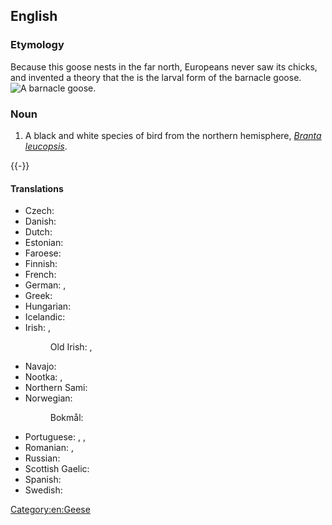 ==English==
{{wikipedia}}
{{wikispecies|Branta leucopsis}}

===Etymology===
Because this goose nests in the far north, Europeans never saw its chicks, and invented a theory that the {{vern|goose barnacle}} is the larval form of the barnacle goose.
[[Image:Branta leucopsis.jpg|thumb|right|A barnacle goose.]]

===Noun===
{{en-noun|barnacle geese}}

# A black and white species of bird from the northern hemisphere, ''[[Branta leucopsis]]''.
{{-}}

====Translations====
{{trans-top|''Branta leucopsis''}}
* Czech: {{t+|cs|berneška|f}}
* Danish: {{t+|da|bramgås|c}}
* Dutch: {{t+|nl|brandgans|c}}
* Estonian: {{t|et|valgepõsk-lagle}}
* Faroese: {{t|fo|brandgás|f}}
* Finnish: {{t+|fi|valkoposkihanhi}}
* French: {{t+|fr|bernache nonnette|f}}
* German: {{t|de|Weißwangengans|f}}, {{t+|de|Nonnengans|f}}
* Greek: {{t+|el|αγριόχηνα|f}}
* Hungarian: {{t+|hu|apácalúd}}
* Icelandic: {{t+|is|helsingi|m}}
* Irish: {{t|ga|gé ghiúrainn|f}}, {{t|ga|cadhan|m}}
*: Old Irish: {{t|sga|gigrann|m}}, {{t|sga|giugrann|m}}
{{trans-mid}}
* Navajo: {{t|nv|naalʼeełítsoh łizhinígíí}}
* Nootka: {{t|nuk|c̕aʔinwa}}, {{t|nuk|c̕eʔinwa}}
* Northern Sami: {{t|se|vilgesnierčuonjá}}
* Norwegian:
*: Bokmål: {{t+|nb|hvitkinngås|m|f}}
* Portuguese: {{t|pt|ganso-de-faces-brancas|m}}, {{t+|pt|bernaca|f}}, {{t|pt|barnacle|m}}
* Romanian: {{t|ro|gâscă cu obraz alb|f}}, {{t|ro|gâscă-călugăriță|f}}
* Russian: {{t|ru|каза́рка белощёкая|f}}
* Scottish Gaelic: {{t|gd|cathan|m}}
* Spanish: {{t|es|barnacla cariblanca|f}}
* Swedish: {{t+|sv|vitkindad gås|c}}
{{trans-bottom}}

[[Category:en:Geese]]